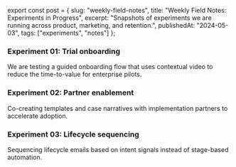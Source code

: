 ﻿export const post = {
  slug: "weekly-field-notes",
  title: "Weekly Field Notes: Experiments in Progress",
  excerpt: "Snapshots of experiments we are running across product, marketing, and retention.",
  publishedAt: "2024-05-03",
  tags: ["experiments", "notes"]
};

### Experiment 01: Trial onboarding

We are testing a guided onboarding flow that uses contextual video to reduce the time-to-value for enterprise pilots.

### Experiment 02: Partner enablement

Co-creating templates and case narratives with implementation partners to accelerate adoption.

### Experiment 03: Lifecycle sequencing

Sequencing lifecycle emails based on intent signals instead of stage-based automation.
